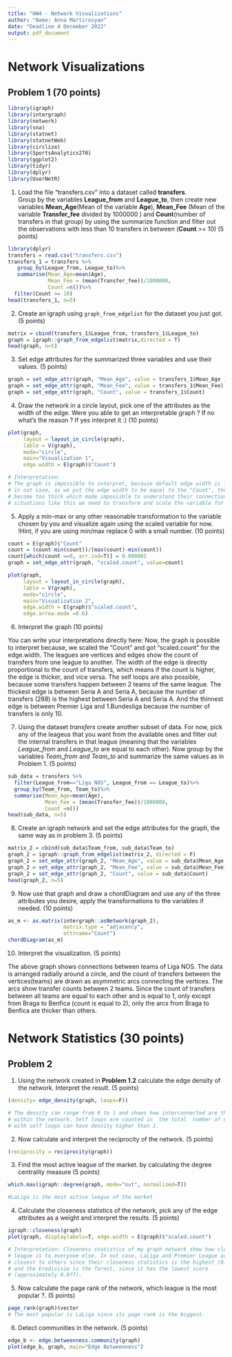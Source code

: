 ```yaml
---
title: "HW4 - Network Visualizations"
author: "Name: Anna Martirosyan"
date: "Deadline 4 December 2022"
output: pdf_document
---
```


# Network Visualizations

## Problem 1 (70 points)

```r
library(igraph)
library(intergraph)
library(network)
library(sna)
library(statnet)
library(statnetWeb)
library(circlize)
library(SportsAnalytics270)
library(ggplot2)
library(tidyr)
library(dplyr)
library(UserNetR)
```

1) Load the file "transfers.csv" into a dataset called **transfers**.  
Group by the variables **League_from** and **League_to**, then create new 
variables **Mean_Age**(Mean of the variable **Age**), **Mean_Fee** (Mean of 
the variable **Transfer_fee** divided by 1000000 ) and **Count**(number of 
transfers in that group) by using the summarize function and filter out the 
observations with less than 10 transfers in between (**Count** >= 10) 
(5 points)

```r
library(dplyr)
transfers = read.csv("transfers.csv")
transfers_1 = transfers %>%
   group_by(League_from, League_to)%>%
   summarise(Mean_Age=mean(Age), 
             Mean_Fee = (mean(Transfer_fee))/1000000,
             Count =n())%>% 
  filter(Count >= 10)  
head(transfers_1, n=5)
```

2) Create an igraph using `graph_from_edgelist` for the dataset you just got.  
(5 points)

```r
matrix = cbind(transfers_1$League_from, transfers_1$League_to)
graph = igraph::graph_from_edgelist(matrix,directed = T)
head(graph, n=5)
```

3) Set edge attributes for the summarized three variables and use their values. 
(5 points)

```r
graph = set_edge_attr(graph, "Mean_Age", value = transfers_1$Mean_Age )
graph = set_edge_attr(graph, "Mean_Fee", value = transfers_1$Mean_Fee)
graph = set_edge_attr(graph, "Count", value = transfers_1$Count)
```

4) Draw the network in a circle layout, pick one of the attributes as the width 
of the edge.  Were you able to get an interpretable graph ? If no what's the 
reason ? If yes interpret it :) (10 points)

```r
plot(graph, 
     layout = layout_in_circle(graph),
     lable = V(graph),
     mode="circle", 
     main="Visualization 1", 
     edge.width = E(graph)$"Count")

# Interpretation:
# The graph is impossible to interpret, because default edge width is 1, but 
# in out case, as we put the edge width to be equal to the "Count", the edges 
# become too thick which made impossible to understand their connections. In
# situations like this we need to transform and scale the variable for the edge. 
```

5) Apply a min-max or any other reasonable transformation to the variable 
chosen by you and visualize again using the scaled variable for now. !Hint, 
if you are using min/max replace 0 with a small number. (10 points)

```r
count = E(graph)$"Count"
count = (count-min(count))/(max(count)-min(count))
count[which(count ==0, arr.ind=T)] = 0.000001
graph = set_edge_attr(graph, "scaled.count", value=count)

plot(graph, 
     layout = layout_in_circle(graph),
     lable = V(graph),
     mode="circle", 
     main="Visualization 2", 
     edge.width = E(graph)$"scaled.count",
     edge.arrow.mode =0.6)
```

6) Interpret the graph (10 points)

You can write your interpretations directly here: Now, the graph is possible to
interpret because, we scaled the "Count" and got "scaled.count" for the 
edge.width. The leagues are vertices and edges show the count of transfers 
from one league to another. The width of the edge is directly proportional to
the count of transfers, which means if the count is higher, the edge is thicker,
and vice versa. The self loops are also possible, because some transfers happen
between 2 teams of the same league. The thickest edge is between Seria A and 
Seria A, because the number of transfers (288) is the highest between Seria A 
and Seria A. And the thinnest edge is between Premier Liga and 1.Bundesliga
because the number of transfers is only 10.


7) Using the dataset *transfers* create another subset of data. For now, pick 
any of the leageus that you want from the available ones and filter out the 
internal transfers in that league (meaning that the variables *League_from* 
and *League_to* are equal to each other). Now group by the variables 
*Team_from* and *Team_to* and summarize the same values as in Problem 1. 
(5 points)

```r
sub_data = transfers %>%
  filter(League_from=="Liga NOS", League_from == League_to)%>%
  group_by(Team_from, Team_to)%>%
  summarise(Mean_Age=mean(Age), 
            Mean_Fee = (mean(Transfer_fee))/1000000,
            Count =n())
head(sub_data, n=5)  
```

8) Create an igraph network and set the edge attributes for the graph, the 
same way as in problem 3. (5 points)

```r
matrix_2 = cbind(sub_data$Team_from, sub_data$Team_to)
graph_2 = igraph::graph_from_edgelist(matrix_2, directed = F)
graph_2 = set_edge_attr(graph_2, "Mean_Age", value = sub_data$Mean_Age )
graph_2 = set_edge_attr(graph_2, "Mean_Fee", value = sub_data$Mean_Fee)
graph_2 = set_edge_attr(graph_2, "Count", value = sub_data$Count)
head(graph_2, n=5)
```

9) Now use that graph and draw a chordDiagram and use any of the three 
attributes you desire, apply the transformations to the variables if needed. 
(10 points)

```r
as_m <- as.matrix(intergraph::asNetwork(graph_2),
                  matrix.type = "adjacency", 
                  attrname="Count")
chordDiagram(as_m)
```

10) Interpret the visualization. (5 points)

The above graph shows connections between teams of Liga NOS. The data is 
arranged radially around a circle, and the count of transfers between the
vertices(teams) are drawn as asymmetric arcs connecting the vertices. The arcs 
show transfer counts between 2 teams. Since the count of transfers  between all 
teams are equal to each other and is equal to 1, only except from Braga to 
Benfica (count is equal to 2), only the arcs from Braga to Benfica ate thicker 
than others.

# Network Statistics (30 points)

## Problem 2

1) Using the network created in **Problem 1.2** calculate the edge density of 
the network. Interpret the result. (5 points)

```r
(density= edge_density(graph, loops=F))

# The density can range from 0 to 1 and shows how interconnected are the nodes 
# within the network. Self loops are counted in  the total  number of edges so 
# with self loops can have density higher than 1.
```

2) Now calculate and interpret the reciprocity of the network. (5 points)

```r
(reciprocity = reciprocity(graph))
```


3) Find the most active league of the market. by calculating the degree 
centrality measure (5 points)

```r
which.max(igraph::degree(graph, mode="out", normalized=T))

#LaLiga is the most active league of the market
```

4) Calculate the closeness statistics of the network, pick any of the edge 
attributes as a weight and interpret the results. (5 points)  

```r
igraph::closeness(graph)
plot(graph, displaylabels=T, edge.width = E(graph)$"scaled.count")

# Interpretation: Closeness statistics of my graph network show how close each 
# league is to everyone else. In out case, LaLiga and Premier League are the 
# closest to others since their closeness statistics is the highest (0.125), 
# and the Eredivisie is the farest, since it has the lowest score 
# (approximately 0.077).
```

5) Now calculate the page rank of the network, which league is the most 
popular ?. (5 points)

```r
page_rank(graph)$vector
# The most popular is LaLiga since its page rank is the biggest.
```


6) Detect communities in the network. (5 points)

```r
edge_b <- edge.betweenness.community(graph)
plot(edge_b, graph, main="Edge Betweenness")
```
